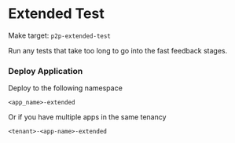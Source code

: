 # Extended Test

Make target: `p2p-extended-test`

Run any tests that take too long to go into the fast feedback stages.

### Deploy Application

Deploy to the following namespace

`<app_name>-extended`

Or if you have multiple apps in the same tenancy

`<tenant>-<app-name>-extended`
